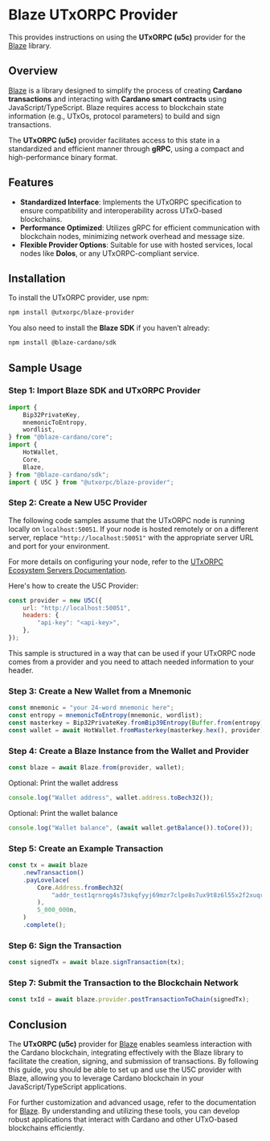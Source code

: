 # Blaze UTxORPC Provider 

This provides instructions on using the **UTxORPC (u5c)** provider for the [Blaze](https://github.com/butaneprotocol/blaze-cardano) library. 

## Overview

[Blaze](https://github.com/butaneprotocol/blaze-cardano) is a library designed to simplify the process of creating **Cardano transactions** and interacting with **Cardano smart contracts** using JavaScript/TypeScript. Blaze requires access to blockchain state information (e.g., UTxOs, protocol parameters) to build and sign transactions.

The **UTxORPC (u5c)** provider facilitates access to this state in a standardized and efficient manner through **gRPC**, using a compact and high-performance binary format.

## Features

- **Standardized Interface**: Implements the UTxORPC specification to ensure compatibility and interoperability across UTxO-based blockchains.
- **Performance Optimized**: Utilizes gRPC for efficient communication with blockchain nodes, minimizing network overhead and message size.
- **Flexible Provider Options**: Suitable for use with hosted services, local nodes like **Dolos**, or any UTxORPC-compliant service.

## Installation

To install the UTxORPC provider, use npm:

```bash
npm install @utxorpc/blaze-provider
```

You also need to install the **Blaze SDK** if you haven’t already:

```bash
npm install @blaze-cardano/sdk
```

## Sample Usage

### Step 1: Import Blaze SDK and UTxORPC Provider

```javascript
import {
    Bip32PrivateKey,
    mnemonicToEntropy,
    wordlist,
} from "@blaze-cardano/core";
import {
    HotWallet,
    Core,
    Blaze,
} from "@blaze-cardano/sdk";
import { U5C } from "@utxorpc/blaze-provider";
```

### Step 2: Create a New U5C Provider
The following code samples assume that the UTxORPC node is running locally on `localhost:50051`. If your node is hosted remotely or on a different server, replace `"http://localhost:50051"` with the appropriate server URL and port for your environment. 

For more details on configuring your node, refer to the [UTxORPC Ecosystem Servers Documentation](/servers).

Here's how to create the U5C Provider:
```javascript
const provider = new U5C({
    url: "http://localhost:50051",
    headers: {
        "api-key": "<api-key>",
    },
});
```
This sample is structured in a way that can be used if your UTxORPC node comes from a provider and you need to attach needed information to your header.

### Step 3: Create a New Wallet from a Mnemonic

```javascript
const mnemonic = "your 24-word mnemonic here";
const entropy = mnemonicToEntropy(mnemonic, wordlist);
const masterkey = Bip32PrivateKey.fromBip39Entropy(Buffer.from(entropy), "");
const wallet = await HotWallet.fromMasterkey(masterkey.hex(), provider);
```

### Step 4: Create a Blaze Instance from the Wallet and Provider

```javascript
const blaze = await Blaze.from(provider, wallet);
```

Optional: Print the wallet address

```javascript
console.log("Wallet address", wallet.address.toBech32());
```

Optional: Print the wallet balance

```javascript
console.log("Wallet balance", (await wallet.getBalance()).toCore());
```

### Step 5: Create an Example Transaction

```javascript
const tx = await blaze
    .newTransaction()
    .payLovelace(
        Core.Address.fromBech32(
            "addr_test1qrnrqg4s73skqfyyj69mzr7clpe8s7ux9t8z6l55x2f2xuqra34p9pswlrq86nq63hna7p4vkrcrxznqslkta9eqs2nsmlqvnk",
        ),
        5_000_000n,
    )
    .complete();
```

### Step 6: Sign the Transaction

```javascript
const signedTx = await blaze.signTransaction(tx);
```

### Step 7: Submit the Transaction to the Blockchain Network

```javascript
const txId = await blaze.provider.postTransactionToChain(signedTx);
```

## Conclusion

The **UTxORPC (u5c)** provider for [Blaze](https://github.com/butaneprotocol/blaze-cardano) enables seamless interaction with the Cardano blockchain, integrating effectively with the Blaze library to facilitate the creation, signing, and submission of transactions. By following this guide, you should be able to set up and use the U5C provider with Blaze, allowing you to leverage Cardano blockchain in your JavaScript/TypeScript applications.

For further customization and advanced usage, refer to the documentation for [Blaze](https://github.com/butaneprotocol/blaze-cardano). By understanding and utilizing these tools, you can develop robust applications that interact with Cardano and other UTxO-based blockchains efficiently.

